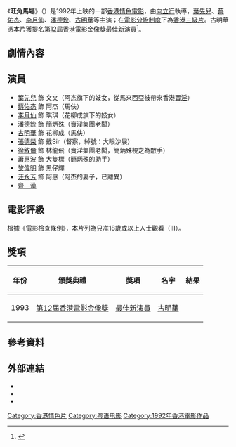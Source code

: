 {{noteTA
|1=杰
}}
{{Infobox Film
| name               = 旺角馬場
| original_name      = {{lang|en|''Sex for Sale''}}
| image              = 
| caption            = 
| director           = [[向立行|向立行]]
| producer           = [[王璽權|王璽權]]
| producer_2         = [[李玉珍|李玉珍]]
| writer             = [[蔡佑杰|蔡佑杰]]、[[古立信|古立信]]
| 統籌                = 倫景成<ref name="museum">{{cite web|url=https://mcms.lcsd.gov.hk/FAMS_ipac/cclib/search/showBib.jsp?oai=Y&f=e&id=6553756064005|title=旺角馬場 Sex for sale|publisher=[[香港康樂及文化事務署|香港康樂及文化事務署]]博物館館藏資料|date=|accessdate=2021-06-27|archive-date=2021-06-27|archive-url=https://web.archive.org/web/20210627091535/https://mcms.lcsd.gov.hk/FAMS_ipac/cclib/search/showBib.jsp?oai=Y&f=e&id=6553756064005|dead-url=no}}</ref>
| 動作指導            = 沈火新
| starring           = [[葉先兒|葉先兒]]<br/>[[蔡佑杰|蔡佑杰]]<br/>[[李月仙|李月仙]]<br/>[[潘德銓|潘德銓]]<br/>[[古明華|古明華]]
| music              = [[胡兆棠|胡兆棠]]
| cinematography     = [[高照林|高照林]]
| editing            = [[梁永燦|梁永燦]]<br/>[[梁國榮|梁國榮]]
| production_company = 福昇(香港)電影公司 <small>'''出品'''</small>
| distributor        = 三通電影發行有限公司
| released           = {{BHKG}}：{{start date|1992|8|13}}<ref>{{cite web |url=https://www.imdb.com/title/tt0326422/releaseinfo?ref_=tt_dt_rdat|language=en |title= Sex Racecourse (1992) Release Info|publisher=[[IMDb|IMDb]]|date= |accessdate= 2021-06-23}}</ref>
| runtime            = 92 分鐘
| country            = {{英屬香港電影}}
| language           = [[粵語|粵語]]
| budget             = 
| gross              = HK$2,891,253.00<ref>[http://www.angelfire.com/home/bobic/HK_Movies/Total/hk1992a-b5.htm 香港電影票房 1992（總票房）] {{Wayback|url=http://www.angelfire.com/home/bobic/HK_Movies/Total/hk1992a-b5.htm |date=20140227023432 }} 第113位 香港電影票房全紀錄</ref><ref>[http://www.angelfire.com/home/bobic/HK_Movies/HK/hk1992c-b5.htm 香港電影票房 1992（華語電影）] {{Wayback|url=http://www.angelfire.com/home/bobic/HK_Movies/HK/hk1992c-b5.htm |date=20071212023848 }} 第87位 香港電影票房全紀錄</ref>
}}

《'''旺角馬場'''》（{{lang-en|''Sex for Sale''}}）是1992年上映的一部[[香港電影|香港情色電影]]，由[[向立行|向立行]]執導，[[葉先兒|葉先兒]]、[[蔡佑杰|蔡佑杰]]、[[李月仙|李月仙]]、[[潘德銓|潘德銓]]、[[古明華|古明華]]等主演；在[[電影分級制度|電影分級制度]]下為[[香港三級片列表|香港三級片]]。古明華憑本片獲提名[[第12屆香港電影金像獎|第12屆香港電影金像獎]][[香港電影金像獎最佳新演員|最佳新演員]]<ref>{{cite web|url=http://www.hkfaa.com/winnerlist12.html |title=第12屆香港電影金像獎提名及得獎名單 |work=香港電影金像獎|access-date=2021-06-25 |archive-url=https://web.archive.org/web/20200126162507/http://www.hkfaa.com/winnerlist12.html |archive-date=2020-01-26 |dead-url=no}}</ref>。

==劇情內容==

==演員==
*[[葉先兒|葉先兒]] 飾 文文（阿杰旗下的妓女，從馬來西亞被帶來香港[[賣淫|賣淫]]）
*[[蔡佑杰|蔡佑杰]] 飾 阿杰（馬伕）
*[[李月仙|李月仙]] 飾 琪琪（花柳成旗下的妓女）
*[[潘德銓|潘德銓]] 飾 簡炳殊（賣淫集團老闆）
*[[古明華|古明華]] 飾 花柳成（馬伕）
*[[張德榮|張德榮]] 飾 戴Sir（督察，綽號：大眼沙展）
*[[徐敘倫|徐敘倫]] 飾 林龍飛（賣淫集團老闆，簡炳殊視之為敵手）
*[[蕭惠波|蕭惠波]] 飾 大隻標（簡炳殊的助手）
*[[黎偉明|黎偉明]] 飾 黑仔輝
*[[汪永芳|汪永芳]] 飾 阿惠（阿杰的妻子，已離異）
*[[齊漢|齊　漢]]

==電影評級==
根據《電影檢查條例》，本片列為只准18歲或以上人士觀看（III）。

== 獎項 ==
{|class="wikitable"
!年份!!頒獎典禮!!獎項!!名字!!結果
|-
|1993
|[[第12屆香港電影金像獎|第12屆香港電影金像獎]]
|[[香港電影金像獎最佳新演員|最佳新演員]]
|[[古明華|古明華]]
|{{nom}}
|}

== 參考資料 ==
{{reflist}}

== 外部連結 ==
*{{hkmdb title|7525}}
*{{douban}}
*{{imdb title|0326422}}

[[Category:香港情色片|Category:香港情色片]]
[[Category:粤语电影|Category:粤语电影]]
[[Category:1992年香港電影作品|Category:1992年香港電影作品]]